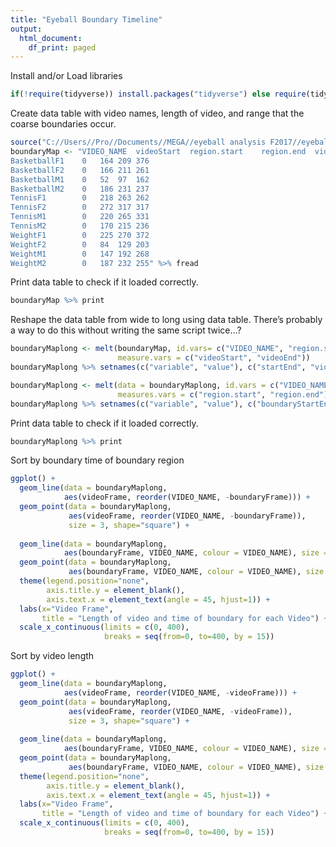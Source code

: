 ---
title: "Eyeball Boundary Timeline"
output:
  html_document:
    df_print: paged
---

Install and/or Load libraries
```{r, message=F}
if(!require(tidyverse)) install.packages("tidyverse") else require(tidyverse)
```

Create data table with video names, length of video, and range that the coarse boundaries occur.
```{r, message=F}
source("C://Users//Pro//Documents//MEGA//eyeball analysis F2017//eyeball analysis 2017//libLoad.R")
boundaryMap <- "VIDEO_NAME	videoStart	region.start	region.end	videoEnd
BasketballF1	0	164	209	376
BasketballF2	0	166	211	261
BasketballM1	0	52	97	162
BasketballM2	0	186	231	237
TennisF1    	0	218	263	262
TennisF2    	0	272	317	317
TennisM1	    0	220	265	331
TennisM2	    0	170	215	236
WeightF1    	0	225	270	372
WeightF2    	0	84	129	203
WeightM1    	0	147	192	268
WeightM2    	0	187	232	255" %>% fread
```

Print data table to check if it loaded correctly.
```{r, message=F}
boundaryMap %>% print
```

Reshape the data table from wide to long using data table. There's probably a way to do this without writing the same script twice...?
```{r, message=F}
boundaryMaplong <- melt(boundaryMap, id.vars= c("VIDEO_NAME", "region.start", "region.end"),
                        measure.vars = c("videoStart", "videoEnd"))
boundaryMaplong %>% setnames(c("variable", "value"), c("startEnd", "videoFrame"))

boundaryMaplong <- melt(data = boundaryMaplong, id.vars = c("VIDEO_NAME", "startEnd", "videoFrame"),
                        measures.vars = c("region.start", "region.end"))
boundaryMaplong %>% setnames(c("variable", "value"), c("boundaryStartEnd", "boundaryFrame"))
```

Print data table to check if it loaded correctly.
```{r, message=F}
boundaryMaplong %>% print
```

Sort by boundary time of boundary region
```{r, message=F}
ggplot() +
  geom_line(data = boundaryMaplong,
            aes(videoFrame, reorder(VIDEO_NAME, -boundaryFrame))) +
  geom_point(data = boundaryMaplong,
             aes(videoFrame, reorder(VIDEO_NAME, -boundaryFrame)),
             size = 3, shape="square") +
  
  geom_line(data = boundaryMaplong,
            aes(boundaryFrame, VIDEO_NAME, colour = VIDEO_NAME), size = 2) +
  geom_point(data = boundaryMaplong,
             aes(boundaryFrame, VIDEO_NAME, colour = VIDEO_NAME), size = 3) +
  theme(legend.position="none",
        axis.title.y = element_blank(),
        axis.text.x = element_text(angle = 45, hjust=1)) +
  labs(x="Video Frame",
       title = "Length of video and time of boundary for each Video") +
  scale_x_continuous(limits = c(0, 400),
                     breaks = seq(from=0, to=400, by = 15))
```

Sort by video length
```{r, message=F}
ggplot() +
  geom_line(data = boundaryMaplong,
            aes(videoFrame, reorder(VIDEO_NAME, -videoFrame))) +
  geom_point(data = boundaryMaplong,
             aes(videoFrame, reorder(VIDEO_NAME, -videoFrame)),
             size = 3, shape="square") +
  
  geom_line(data = boundaryMaplong,
            aes(boundaryFrame, VIDEO_NAME, colour = VIDEO_NAME), size = 2) +
  geom_point(data = boundaryMaplong,
             aes(boundaryFrame, VIDEO_NAME, colour = VIDEO_NAME), size = 3) +
  theme(legend.position="none",
        axis.title.y = element_blank(),
        axis.text.x = element_text(angle = 45, hjust=1)) +
  labs(x="Video Frame",
       title = "Length of video and time of boundary for each Video") +
  scale_x_continuous(limits = c(0, 400),
                     breaks = seq(from=0, to=400, by = 15))
```